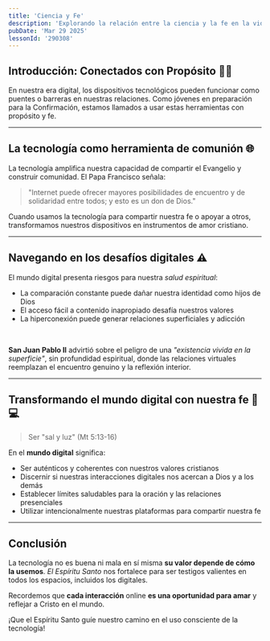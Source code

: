 ```yaml
---
title: 'Ciencia y Fe'
description: 'Explorando la relación entre la ciencia y la fe en la vida de todos nosotros.'
pubDate: 'Mar 29 2025'
lessonId: '290308'
---
```



## **Introducción: Conectados con Propósito 📱💡**
En nuestra era digital, los dispositivos tecnológicos pueden funcionar como puentes o barreras en nuestras relaciones. Como jóvenes en preparación para la Confirmación, estamos llamados a usar estas herramientas con propósito y fe.

---

## **La tecnología como herramienta de comunión 🌐**

La tecnología amplifica nuestra capacidad de compartir el Evangelio y construir comunidad. El Papa Francisco señala:

> "Internet puede ofrecer mayores posibilidades de encuentro y de solidaridad entre todos; y esto es un don de Dios."

Cuando usamos la tecnología para compartir nuestra fe o apoyar a otros, transformamos nuestros dispositivos en instrumentos de amor cristiano.

<Question
    client:load
    lessonId={lessonData.lessonId}
    questionData={lessonData.questions[0]}
/>

---

## **Navegando en los desafíos digitales ⚠️**

El mundo digital presenta riesgos para nuestra *salud espiritual*:

- La comparación constante puede dañar nuestra identidad como hijos de Dios
- El acceso fácil a contenido inapropiado desafía nuestros valores
- La hiperconexión puede generar relaciones superficiales y adicción

<br />

**San Juan Pablo II** advirtió sobre el peligro de una *"existencia vivida en la superficie"*, sin profundidad espiritual, donde las relaciones virtuales reemplazan el encuentro genuino y la reflexión interior.

<Question
    client:load
    lessonId={lessonData.lessonId}
    questionData={lessonData.questions[1]}
/>


---

## **Transformando el mundo digital con nuestra fe 🙏💻**

> Ser "sal y luz" (Mt 5:13-16)

En el **mundo digital** significa:
- Ser auténticos y coherentes con nuestros valores cristianos
- Discernir si nuestras interacciones digitales nos acercan a Dios y a los demás
- Establecer límites saludables para la oración y las relaciones presenciales
- Utilizar intencionalmente nuestras plataformas para compartir nuestra fe

<Question
    client:load
    lessonId={lessonData.lessonId}
    questionData={lessonData.questions[2]}
/>

---

## **Conclusión**
La tecnología no es buena ni mala en sí misma **su valor depende de cómo la usemos**. *El Espíritu Santo* nos fortalece para ser testigos valientes en todos los espacios, incluidos los digitales.

Recordemos que **cada interacción** online **es una oportunidad para amar** y reflejar a Cristo en el mundo.

<LessonForms
    client:load
    lessonId={lessonData.lessonId}
    formsUrl={lessonData.formsUrl}
    totalQuestions={3}
/>

¡Que el Espíritu Santo guíe nuestro camino en el uso consciente de la tecnología!